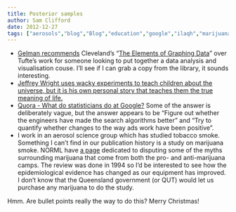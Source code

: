 ```yaml
---
title: Posterior samples
author: Sam Clifford
date: 2012-12-27
tags: ["aerosols","blog","Blog","education","google","ilaqh","marijuana","qut","science","science communication","statistics","visualisation"]
---
```


*   <span style="line-height:12px;">[Gelman recommends](http://andrewgelman.com/2012/12/textbook-for-data-visualization/) Cleveland's "[The Elements of Graphing Data](http://books.google.com.au/books/about/The_elements_of_graphing_data.html?id=Y2pqAAAAMAAJ)" over Tufte's work for someone looking to put together a data analysis and visualisation couse. I'll see if I can grab a copy from the library, it sounds interesting.</span>
*   [Jeffrey Wright uses wacky experiments to teach children about the universe, but it is his own personal story that teaches them the true meaning of life.](http://www.nytimes.com/video/2012/12/24/science/100000001947354/wrights-law.html)
*   [Quora - What do statisticians do at Google?](https://www.quora.com/Google/What-do-statisticians-do-at-Google) Some of the answer is deliberately vague, but the answer appears to be "Figure out whether the engineers have made the search algorithms better" and "Try to quantify whether changes to the way ads work have been positive".
*   I work in an aerosol science group which has studied tobacco smoke. Something I can't find in our publication history is a study on marijuana smoke. NORML have [a page](http://norml.org/library/health-reports/item/norml-s-marijuana-health-mythology) dedicated to disputing some of the myths surrounding marijuana that come from both the pro- and anti-marijuana camps. The review was done in 1994 so I'd be interested to see how the epidemiological evidence has changed as our equipment has improved. I don't know that the Queensland government (or QUT) would let us purchase any marijuana to do the study.

Hmm. Are bullet points really the way to do this? Merry Christmas!